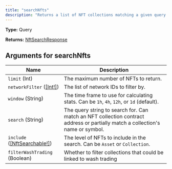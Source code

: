 ```yaml
---
title: "searchNfts"
description: "Returns a list of NFT collections matching a given query string."
---
```


**Type:** Query

**Returns:** [NftSearchResponse](/api-reference/types/nftsearchresponse)

## Arguments for searchNfts

| Name | Description |
|------|-------------|
| `limit` (Int) | The maximum number of NFTs to return. |
| `networkFilter` ([[Int!]](/api-reference/types/int)) | The list of network IDs to filter by. |
| `window` (String) | The time frame to use for calculating stats. Can be `1h`, `4h`, `12h`, or `1d` (default). |
| `search` (String) | The query string to search for. Can match an NFT collection contract address or partially match a collection's name or symbol. |
| `include` ([[NftSearchable!]](/api-reference/types/nftsearchable)) | The level of NFTs to include in the search. Can be `Asset` or `Collection`. |
| `filterWashTrading` (Boolean) | Whether to filter collections that could be linked to wash trading |


